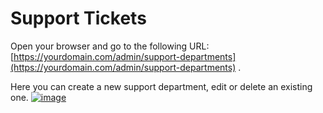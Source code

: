 # Support Tickets

Open your browser and go to the following URL: [https://yourdomain.com/admin/support-departments](https://yourdomain.com/admin/support-departments) .

Here you can create a new support department, edit or delete an existing one.
[![image](https://www.linkpicture.com/q/Screenshot-from-2023-03-13-06-09-32.png)](https://www.linkpicture.com/view.php?img=LPic640e69d25fa201834623466)